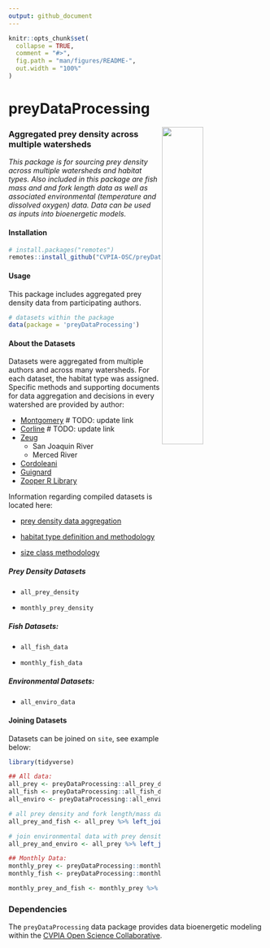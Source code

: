 ```yaml
---
output: github_document
---
```


<!-- README.md is generated from README.Rmd. Please edit that file -->

```r
knitr::opts_chunk$set(
  collapse = TRUE,
  comment = "#>",
  fig.path = "man/figures/README-",
  out.width = "100%"
)
```

# preyDataProcessing

<img src="man/figures/cvpia_logo.jpg" align="right" width="40%"/>

### Aggregated prey density across multiple watersheds

*This package is for sourcing prey density across multiple watersheds and habitat types. Also included in this package are fish mass and and fork length data as well as associated environmental (temperature and dissolved oxygen) data. Data can be used as inputs into bioenergetic models.*

#### Installation

``` r
# install.packages("remotes")
remotes::install_github("CVPIA-OSC/preyDataProcessing")
```

#### Usage

This package includes aggregated prey density data from participating authors.

``` r
# datasets within the package
data(package = 'preyDataProcessing')
```

#### About the Datasets

Datasets were aggregated from multiple authors and across many watersheds. For each dataset, the habitat type was assigned. Specific methods and supporting documents for data aggregation and decisions in every watershed are provided by author:

-   [Montgomery](https://github.com/CVPIA-OSC/preyDataProcessing/blob/for_review/vignettes/montgomery_data.md) \# TODO: update link
-   [Corline](https://github.com/CVPIA-OSC/preyDataProcessing/blob/for_review/vignettes/corline_data.md) \# TODO: update link
-   [Zeug](https://github.com/CVPIA-OSC/preyDataProcessing/blob/for_review/vignettes/zeug_data.md)
    -   San Joaquin River
    -   Merced River
-   [Cordoleani](https://github.com/CVPIA-OSC/preyDataProcessing/blob/for_review/vignettes/cordoleani_data.md)
-   [Guignard](https://github.com/CVPIA-OSC/preyDataProcessing/blob/for_review/vignettes/guignard_data.md)
-   [Zooper R Library](https://github.com/CVPIA-OSC/preyDataProcessing/blob/for_review/vignettes/zooper_data.md)

Information regarding compiled datasets is located here:

-   [prey density data aggregation](https://github.com/CVPIA-OSC/preyDataProcessing/blob/for_review/vignettes/combine_data_and_eda.md)

-   [habitat type definition and methodology](https://github.com/CVPIA-OSC/preyDataProcessing/blob/for_review/vignettes/habitat_type_eda.Rmd)

-   [size class methodology](https://github.com/CVPIA-OSC/preyDataProcessing/blob/for_review/vignettes/size_class_methodolgy.md)

##### Prey Density Datasets

-   `all_prey_density`

-   `monthly_prey_density`

##### Fish Datasets:

-   `all_fish_data`

-   `monthly_fish_data`

##### Environmental Datasets:

-   `all_enviro_data`

#### Joining Datasets

Datasets can be joined on `site`, see example below:

```r
library(tidyverse)

## All data: 
all_prey <- preyDataProcessing::all_prey_density 
all_fish <- preyDataProcessing::all_fish_data
all_enviro <- preyDataProcessing::all_enviro_data 

# all prey density and fork length/mass data
all_prey_and_fish <- all_prey %>% left_join(all_fish) 

# join environmental data with prey density:
all_prey_and_enviro <- all_prey %>% left_join(all_enviro) 

## Monthly Data:
monthly_prey <- preyDataProcessing::monthly_prey_density
monthly_fish <- preyDataProcessing::monthly_fish_data

monthly_prey_and_fish <- monthly_prey %>% left_join(monthly_fish) 
```

### Dependencies

The `preyDataProcessing` data package provides data bioenergetic modeling within the [CVPIA Open Science Collaborative](https://github.com/CVPIA-OSC).
